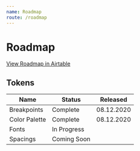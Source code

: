 ```yaml
---
name: Roadmap
route: /roadmap
---
```


# Roadmap

[View Roadmap in Airtable](https://airtable.com/tbl1HlEIKinZYEn5o/viwTb7vHuoJiuZhPZ?blocks=hide)

## Tokens

| Name          | Status      | Released   |
| ------------- | ----------- | ---------- |
| Breakpoints   | Complete    | 08.12.2020 |
| Color Palette | Complete    | 08.12.2020 |
| Fonts         | In Progress |
| Spacings      | Coming Soon |
